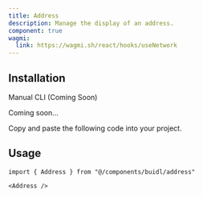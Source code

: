 ```yaml
---
title: Address
description: Manage the display of an address.
component: true
wagmi:
  link: https://wagmi.sh/react/hooks/useNetwork
---
```


<ComponentPreview
  name="address-demo"
  className="[&_.preview>[data-orientation=vertical]]:sm:max-w-[70%]"
/>

## Installation

<Tabs defaultValue="manual">

<TabsList>
  <TabsTrigger value="manual">Manual</TabsTrigger>
  <TabsTrigger disabled={true} value="cli">
    CLI (Coming Soon)
  </TabsTrigger>
</TabsList>

<TabsContent value="cli">

<Steps>

<Step>Coming soon...</Step>

</Steps>

</TabsContent>

<TabsContent value="manual">

<Steps>

<Step>Copy and paste the following code into your project.</Step>

<ComponentSource name="address" />

</Steps>

</TabsContent>

</Tabs>

## Usage

```tsx
import { Address } from "@/components/buidl/address"
```

```tsx
<Address />
```
